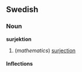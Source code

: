 ==Swedish==
===Noun===
'''surjektion'''
#(''mathematics'') [[surjection]]

====Inflections====
{{sv-noun|gender=Common|surjektion|surjektionen|surjektioner|surjektionerna|surjektions|surjektionens|surjektioners|surjektionernas}}